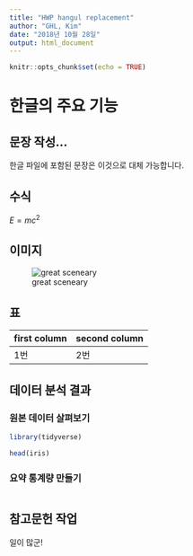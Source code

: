 ```yaml
---
title: "HWP hangul replacement"
author: "GHL, Kim"
date: "2018년 10월 28일"
output: html_document
---
```


```r
knitr::opts_chunk$set(echo = TRUE)
```

# 한글의 주요 기능

## 문장 작성...

한글 파일에 포함된 문장은 이것으로 대체 가능합니다.


## 수식
$E=mc^2$


## 이미지
![great sceneary](gettyimages.jpg)


## 표
| first column | second column |
|--------------|---------------|
| 1번          | 2번           |


## 데이터 분석 결과

### 원본 데이터 살펴보기
```r
library(tidyverse)

head(iris)
```



### 요약 통계량 만들기
```r

```



## 참고문헌 작업

일이 많군!

